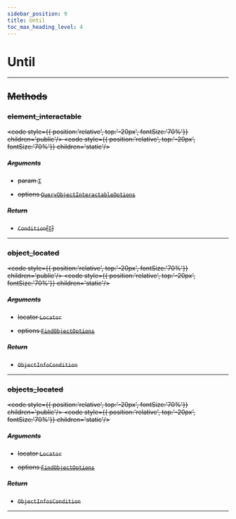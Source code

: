 ```yaml
---
sidebar_position: 9
title: Until
toc_max_heading_level: 4
---
```


# Until <s generated />

<hr class="solid" />  <s generated />

## Methods <s generated />

### element_interactable <s generated />

<s childtag /> <code style={{ position:'relative', top:'-20px', fontSize:'70%'}} children='public'/> <code style={{ position:'relative', top:'-20px', fontSize:'70%'}} children='static'/> <s generated />

##### Arguments <s generated />

- param [`T`]( https://docs.python.org/3.9/library/typing.html?highlight=optional#typing.TypeVar) <s generated />

- options [`QueryObjectInteractableOptions`]( query-object-interactable-options) <s generated />

##### Return <s generated />

- `Condition`[[`T`]( https://docs.python.org/3.9/library/typing.html?highlight=optional#typing.TypeVar)] <s generated />

<hr class="solid" />  <s generated />

### object_located <s generated />

<s childtag /> <code style={{ position:'relative', top:'-20px', fontSize:'70%'}} children='public'/> <code style={{ position:'relative', top:'-20px', fontSize:'70%'}} children='static'/> <s generated />

##### Arguments <s generated />

- locator `Locator` <s generated />

- options [`FindObjectOptions`]( find-object-options) <s generated />

##### Return <s generated />

- `ObjectInfoCondition` <s generated />

<hr class="solid" />  <s generated />

### objects_located <s generated />

<s childtag /> <code style={{ position:'relative', top:'-20px', fontSize:'70%'}} children='public'/> <code style={{ position:'relative', top:'-20px', fontSize:'70%'}} children='static'/> <s generated />

##### Arguments <s generated />

- locator `Locator` <s generated />

- options [`FindObjectOptions`]( find-object-options) <s generated />

##### Return <s generated />

- `ObjectInfosCondition` <s generated />

<hr class="solid" />  <s generated />
